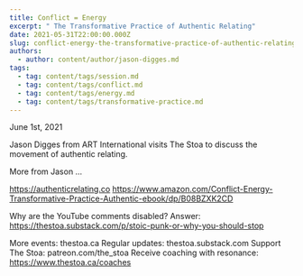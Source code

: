 ```yaml
---
title: Conflict = Energy
excerpt: " The Transformative Practice of Authentic Relating"
date: 2021-05-31T22:00:00.000Z
slug: conflict-energy-the-transformative-practice-of-authentic-relating
authors:
  - author: content/author/jason-digges.md
tags:
  - tag: content/tags/session.md
  - tag: content/tags/conflict.md
  - tag: content/tags/energy.md
  - tag: content/tags/transformative-practice.md
---
```


June 1st, 2021

Jason Digges from ART International visits The Stoa to discuss the movement of authentic relating. 

More from Jason …

https://authenticrelating.co
https://www.amazon.com/Conflict-Energy-Transformative-Practice-Authentic-ebook/dp/B08BZXK2CD

Why are the YouTube comments disabled? Answer: https://thestoa.substack.com/p/stoic-punk-or-why-you-should-stop

More events: thestoa.ca
Regular updates: thestoa.substack.com
Support The Stoa: patreon.com/the_stoa
Receive coaching with resonance: https://www.thestoa.ca/coaches

